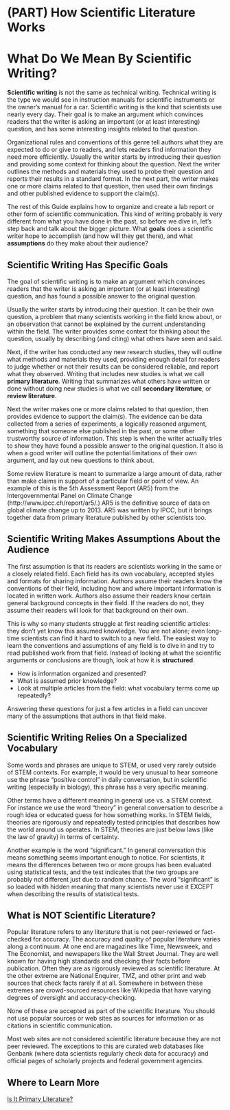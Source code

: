# (PART) How Scientific Literature Works {-}
# What Do We Mean By Scientific Writing? {-}

__Scientific writing__ is not the same as technical writing. Technical writing is the type we would see in instruction manuals for scientific instruments or the owner's manual for a car. Scientific writing is the kind that scientists use nearly every day. Their goal is to make an argument which convinces readers that the writer is asking an important (or at least interesting) question, and has some interesting insights related to that question.

Organizational rules and conventions of this genre tell authors what they are expected to do or give to readers, and lets readers find information they need more efficiently. Usually the writer starts by introducing their question and providing some context for thinking about the question. Next the writer outlines the methods and materials they used to probe their question and reports their results in a standard format. In the next part, the writer makes one or more claims related to that question, then used their own findings and other published evidence to support the claim(s). 

The rest of this Guide explains how to organize and create a lab report or other form of scientific communication. This kind of writing probably is very different from what you have done in the past, so before we dive in, let's step back and talk about the bigger picture. What __goals__ does a scientific writer hope to accomplish (and how will they get there), and what __assumptions__ do they make about their audience?


## Scientific Writing Has Specific Goals {-}

The goal of scientific writing is to make an argument which convinces readers that the writer is asking an important (or at least interesting) question, and has found a possible answer to the original question.

Usually the writer starts by introducing their question. It can be their own question, a problem that many scientists working in the field know about, or an observation that cannot be explained by the current understanding within the field. The writer provides some context for thinking about the question, usually by describing (and citing) what others have seen and said. 

Next, if the writer has conducted any new research studies, they will outline what methods and materials they used, providing enough detail for readers to judge whether or not their results can be considered reliable, and report what they observed. Writing that includes new studies is what we call __primary literature__. Writing that summarizes what others have written or done without doing new studies is what we call __secondary literature__, or __review literature__. 

Next the writer makes one or more claims related to that question, then provides evidence to support the claim(s). The evidence can be data collected from a series of experiments, a logically reasoned argument, something that someone else published in the past, or some other trustworthy source of information. This step is when the writer actually tries to show they have found a possible answer to the original question. It also is when a good writer will outline the potential limitations of their own argument, and lay out new questions to think about.

Some review literature is meant to summarize a large amount of data, rather than make claims in support of a particular field or point of view. An example of this is the 5th Assessment Report (AR5) from the Intergovernmental Panel on Climate Change (http://www.ipcc.ch/report/ar5/.) AR5 is the definitive source of data on global climate change up to 2013. AR5 was written by IPCC, but it brings together data from primary literature published by other scientists too. 


## Scientific Writing Makes Assumptions About the Audience {-}

The first assumption is that its readers are scientists working in the same or a closely related field. Each field has its own vocabulary, accepted styles and formats for sharing information. Authors assume their readers know the conventions of their field, including how and where important information is located in written work. Authors also assume their readers know certain general background concepts in their field. If the readers do not, they assume their readers will look for that background on their own. 

This is why so many students struggle at first reading scientific articles: they don't yet know this assumed knowledge. You are not alone; even long-time scientists can find it hard to switch to a new field. The easiest way to learn the conventions and assumptions of any field is to dive in and try to read published work from that field. Instead of looking at what the scientific arguments or conclusions are though, look at how it is __structured__. 

* How is information organized and presented? 
* What is assumed prior knowledge? 
* Look at multiple articles from the field: what vocabulary terms come up repeatedly? 

Answering these questions for just a few articles in a field can uncover many of the assumptions that authors in that field make.


## Scientific Writing Relies On a Specialized Vocabulary {-}

Some words and phrases are unique to STEM, or used very rarely outside of STEM contexts. For example, it would be very unusual to hear someone use the phrase "positive control" in daily conversation, but in scientific writing (especially in biology), this phrase has a very specific meaning. 

Other terms have a different meaning in general use vs. a STEM context. For instance we use the word "theory" in general conversation to describe a rough idea or educated guess for how something works. In STEM fields, theories are rigorously and repeatedly tested principles that describes how the world around us operates. In STEM, theories are just below laws (like the law of gravity) in terms of certainty. 

Another example is the word "significant." In general conversation this means something seems important enough to notice. For scientists, it means the differences between two or more groups has been evaluated using statistical tests, and the test indicates that the two groups are probably not different just due to random chance. The word "significant" is so loaded with hidden meaning that many scientists never use it EXCEPT when describing the results of statistical tests. 


## What is NOT Scientific Literature? 

Popular literature refers to any literature that is not peer-reviewed or fact-checked for accuracy. The accuracy and quality of popular literature varies along a continuum. At one end are magazines like Time, Newsweek, and The Economist, and newspapers like the Wall Street Journal. They are well known for having high standards and checking their facts before publication. Often they are as rigorously reviewed as scientific literature. At the other extreme are National Enquirer, TMZ, and other print and web sources that check facts rarely if at all. Somewhere in between these extremes are crowd-sourced resources like Wikipedia that have varying degrees of oversight and accuracy-checking. 

None of these are accepted as part of the scientific literature. You should not use popular sources or web sites as sources for information or as citations in scientific communication. 

Most web sites are not considered scientific literature because they are not peer reviewed. The exceptions to this are curated web databases like Genbank (where data scientists regularly check data for accuracy) and official pages of scholarly projects and federal government agencies. 


## Where to Learn More 

[Is It Primary Literature?](https://www.youtube.com/watch?v=3o35J2QihJY)


